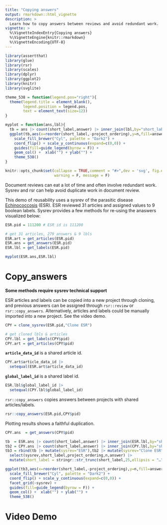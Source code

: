 ```yaml
---
title: "Copying answers"
output: rmarkdown::html_vignette
description: >
  Learn how to copy answers between reviews and avoid redundant work.
vignette: >
  %\VignetteIndexEntry{Copying answers}
  %\VignetteEngine{knitr::rmarkdown}
  %\VignetteEncoding{UTF-8}
---
```


```r
library(assertthat)
library(glue)
library(rsr)
library(scales)
library(dplyr)
library(ggplot2)
library(knitr)
library(svglite)

theme_538 = function(legend.pos="right"){
  theme(legend.title = element_blank(),
        legend.position = legend.pos,
        text = element_text(size=12)) 
}

myplot = function(ans,lbl){
  tb = ans |> count(short_label,answer) |> inner_join(lbl,by="short_label")
  ggplot(tb,aes(x=reorder(short_label,-project_ordering),y=n,fill=answer)) + 
    scale_fill_brewer("Cyl", palette = "Dark2") +
    coord_flip() + scale_y_continuous(expand=c(0,0)) +
    guides(fill=guide_legend(byrow = F)) +
    geom_col() +  xlab("") + ylab("") + 
    theme_538()
}

knitr::opts_chunk$set(collapse = TRUE,comment = "#>",dev = 'svg', fig.ext=".svg",
                      warning = F, message = F) 
```

Document reviews can eat a lot of time and often involve redundant work. Sysrev and rsr can help avoid duplicate work in document review.

This demo of reusability uses a sysrev of the parasitic disease [Echinococcosis](https://sysrev.com/p/111200) (ESR). ESR reviewed 31 articles and assigned values to 9 boolean labels. Sysrev provides a few methods for re-using the anaswers visualized below:

```r
ESR.pid = 111200 # ESR id is 111200

# get 31 articles, 279 answers & 9 lbls
ESR.art = get_articles(ESR.pid) 
ESR.ans = get_answers(ESR.pid)  
ESR.lbl = get_labels(ESR.pid)   
```

```r
myplot(ESR.ans,ESR.lbl)
```

# Copy_answers
**Some methods require sysrev technical support**

ESR articles and labels can be copied into a new project through cloning, and previous answers can be assigned through `rsr::review` or `rsr::copy_answers`. Alternatively, articles and labels could be manually imported into a new project. See the video demo.

```r
CPY = clone_sysrev(ESR.pid,"Clone ESR")

# get cloned lbls & articles
CPY.lbl = get_labels(CPY$pid)   
CPY.art = get_articles(CPY$pid)
```

**`article_data_id`** is a shared article id.

```r
CPY.art$article_data_id |> 
  setequal(ESR.art$article_data_id)
```

**`global_label_id`** is a shared label id.

```r
ESR.lbl$global_label_id |> 
  setequal(CPY.lbl$global_label_id)
```

`rsr::copy_answers` copies answers between projects with shared articles/labels. 

```r
rsr::copy_answers(ESR.pid,CPY$pid)
```

Plotting results shows a faithful duplication.

```r
CPY.ans  = get_answers(CPY$pid)

tb  = ESR.ans |> count(short_label,answer) |> inner_join(ESR.lbl,by="short_label")
tb2 = CPY.ans |> count(short_label,answer) |> inner_join(CPY.lbl,by="short_label")
tb3 = rbind(tb |> mutate(sysrev="ESR"),tb2 |> mutate(sysrev="Clone ESR")) |> 
  select(sysrev,short_label,project_ordering,n,answer) |> 
  mutate(short_label = stringr::str_trunc(short_label,25,ellipsis = "…"))

ggplot(tb3,aes(x=reorder(short_label,-project_ordering),y=n,fill=answer)) + 
  scale_fill_brewer("Cyl", palette = "Dark2") +
  coord_flip() + scale_y_continuous(expand=c(0,0)) +
  facet_grid(~sysrev) +
  guides(fill=guide_legend(byrow = F)) +
  geom_col() +  xlab("") + ylab("") + 
  theme_538()
```

# Video Demo



